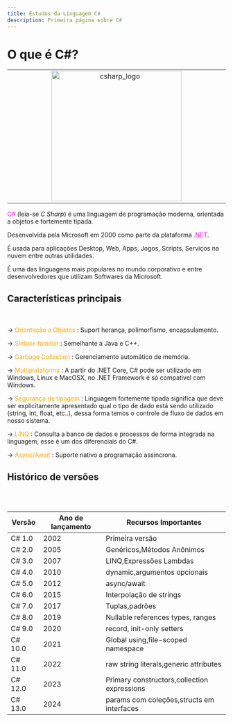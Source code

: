 ```yaml
---
title: Estudos da Linguagem C#
description: Primeira página sobre C#
---
```


# O que é C#?

<table align="center"><tr><td align="center" width="9999">
    <img src="" alt="csharp_logo" width="300" /> 
</td></tr></table>


<span style="color: magenta">C#</span> (leia-se _C Sharp_) é uma linguagem de programação moderna, orientada a objetos e fortemente tipada. 

Desenvolvida pela Microsoft em 2000 como parte da plataforma <span style="color: magenta">.NET</span>.

É usada para aplicações Desktop, Web, Apps, Jogos, Scripts, Serviços na nuvem entre outras utilidades.

É uma das linguagens mais populares no mundo corporativo e entre desenvolvedores que utilizam Softwares da Microsoft.


<LinkCard
  title="Documentação da Linguagem C#"
  href="https://learn.microsoft.com/pt-br/dotnet/csharp/"
  description="Site oficial da Microsoft com a documentação do C#"
/>


## Características principais

<br></br>
&#8594; <span style="color: orange">Orientação a Objetos</span> : Suport herança, polimorfismo, encapsulamento.

&#8594; <span style="color: orange">Sintaxe familiar</span> : Semelhante a Java e C++. 

&#8594; <span style="color: orange">Garbage Collection</span> : Gerenciamento automático de memória.

&#8594; <span style="color: orange">Multiplataforma</span> : A partir do .NET Core, C# pode ser utilizado em Windows, Linux e MacOSX, no .NET Framework é só compativel com Windows.

&#8594; <span style="color: orange">Segurança de tipagem</span> : Linguagem fortemente tipada significa que deve ser explicitamente apresentado qual o tipo de dado está sendo utilizado (string, int, float, etc..), dessa forma temos o controle de fluxo de dados em nosso sistema.

&#8594; <span style="color: orange">LINQ</span> : Consulta a banco de dados e processos de forma integrada na linguagem, esse é um dos diferenciais do C#.

&#8594; <span style="color: orange">Async/Await</span> : Suporte nativo a programação assíncrona.

## Histórico de versões

<br></br>

|Versão|Ano de lançamento|Recursos Importantes|
|---|---|---|
|C# 1.0|2002|Primeira versão|
|C# 2.0|2005|Genéricos,Métodos Anônimos|
|C# 3.0|2007|LINQ,Expressões Lambdas|
|C# 4.0|2010|dynamic,argumentos opcionais|
|C# 5.0|2012|async/await|
|C# 6.0|2015|Interpolação de strings|
|C# 7.0|2017|Tuplas,padrões|
|C# 8.0|2019|Nullable references types, ranges|
|C# 9.0|2020|record, init-only setters|
|C# 10.0|2021|Global using,file-scoped namespace|
|C# 11.0|2022|raw string literals,generic attributes|
|C# 12.0|2023|Primary constructors,collection expressions|
|C# 13.0|2024|params com coleções,structs em interfaces|




